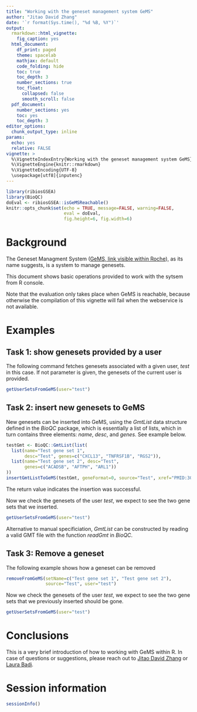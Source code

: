 ```yaml
---
title: "Working with the geneset management system GeMS"
author: "Jitao David Zhang"
date: '`r format(Sys.time(), "%d %B, %Y")`'
output:
  rmarkdown::html_vignette:
    fig_caption: yes
  html_document:
    df_print: paged
    theme: spacelab
    mathjax: default
    code_folding: hide
    toc: true
    toc_depth: 3
    number_sections: true
    toc_float:
      collapsed: false
      smooth_scroll: false
  pdf_document:
    number_sections: yes
    toc: yes
    toc_depth: 3
editor_options: 
  chunk_output_type: inline
params:
  echo: yes
  relative: FALSE
vignette: >
  %\VignetteIndexEntry{Working with the geneset management system GeMS}
  %\VignetteEngine{knitr::rmarkdown}
  %\VignetteEncoding{UTF-8}
  \usepackage[utf8]{inputenc}
---
```


```r
library(ribiosGSEA)
library(BioQC)
doEval <- ribiosGSEA::isGeMSReachable()
knitr::opts_chunk$set(echo = TRUE, message=FALSE, warning=FALSE,
                      eval = doEval,
                      fig.height=6, fig.width=6)
```

# Background

The Geneset Managment System ([GeMS, link visible within Roche](https://rochewiki.roche.com/confluence/display/BEDA/Gene+sets+and+signatures+-+GeMS)), as its name suggests, is a system to manage genesets.

This document shows basic operations provided to work with the sytsem from R console. 

Note that the evaluation only takes place when GeMS is reachable, because otherwise the compilation of this vignette  will fail when the webservice is not available. 

# Examples

## Task 1: show genesets provided by a user

The following command fetches genesets associated with a given user, *test* in this case. If not parameter is given, the genesets of the current user is provided.

```r
getUserSetsFromGeMS(user="test")
```

## Task 2: insert new genesets to GeMS

New genesets can be inserted into GeMS, using the *GmtList* data structure defined in the *BioQC* package, which is essentially a list of lists, which in turn contains three elements: *name*, *desc*, and *genes*. See example below.

```r
testGmt <- BioQC::GmtList(list(
  list(name="Test gene set 1", 
       desc="Test", genes=c("CXCL13", "TNFRSF1B", "RGS2")),
  list(name="Test gene set 2", desc="Test", 
       genes=c("ACADSB", "AFTPH", "ARL1"))
))
insertGmtListToGeMS(testGmt, geneFormat=0, source="Test", xref="PMID:30397336", user="test")
```

The return value \code{200} indicates the insertion was successful.

Now we check the genesets of the user *test*, we expect to see the two gene sets that we inserted.

```r
getUserSetsFromGeMS(user="test")
```

Alternative to manual specificiation, *GmtList* can be constructed by reading a valid GMT file with the function *readGmt* in *BioQC*.

## Task 3: Remove a geneset

The following example shows how a geneset can be removed
```r
removeFromGeMS(setName=c("Test gene set 1", "Test gene set 2"),
               source="Test", user="test")
```

Now we check the genesets of the user *test*, we expect to see the two gene sets that we previously inserted should be gone.

```r
getUserSetsFromGeMS(user="test")
```

# Conclusions

This is a very brief introduction of how to working with GeMS within R. In case of questions or suggestions, please reach out to [Jitao David Zhang](mailto:jitao_david.zhang@roche.com) or [Laura Badi](mailto:laura.badi@roche.com).


# Session information

```r
sessionInfo()
```






